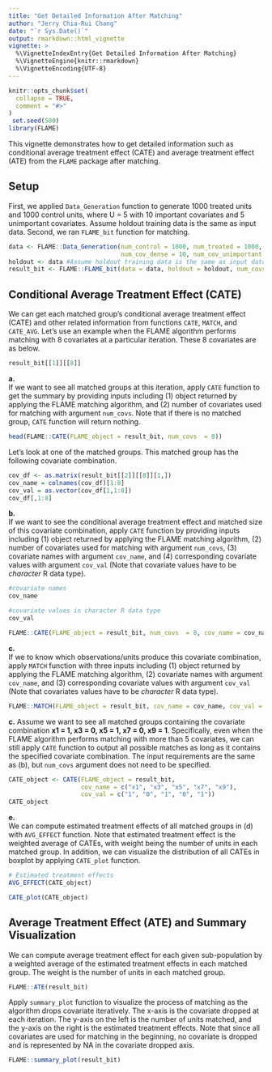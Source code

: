 ```yaml
---
title: "Get Detailed Information After Matching"
author: "Jerry Chia-Rui Chang"
date: "`r Sys.Date()`"
output: rmarkdown::html_vignette
vignette: >
  %\VignetteIndexEntry{Get Detailed Information After Matching}
  %\VignetteEngine{knitr::rmarkdown}
  %\VignetteEncoding{UTF-8}
---
```


```r
knitr::opts_chunk$set(
  collapse = TRUE,
  comment = "#>"
)
 set.seed(500)
library(FLAME)
```

This vignette demonstrates how to get detailed information such as conditional average treatment effect (CATE) and average treatment effect (ATE) from the `FLAME` package after matching.

## Setup

First, we applied `Data_Generation` function to generate 1000 treated units and 1000 control units, where U = 5 with 10 important covariates and 5 unimportant covariates. Assume holdout training data is the same as input data. Second, we ran `FLAME_bit` function for matching.

```r
data <- FLAME::Data_Generation(num_control = 1000, num_treated = 1000,
                               num_cov_dense = 10, num_cov_unimportant = 5, U = 5)
holdout <- data #Assume holdout training data is the same as input data
result_bit <- FLAME::FLAME_bit(data = data, holdout = holdout, num_covs = 15, covs_max_list = rep(2,15))
```

## Conditional Average Treatment Effect (CATE)

We can get each matched group's conditional average treatment effect (CATE) and other related information from functions `CATE`, `MATCH`, and `CATE_AVG`. Let's use an example when the FLAME algorithm performs matching with 8 covariates at a particular iteration. These 8 covariates are as below.  
```r
result_bit[[1]][[8]]
```

**a.**   
If we want to see all matched groups at this iteration, apply `CATE` function to get the summary by providing inputs including (1) object returned by applying the FLAME matching algorithm, and (2) number of covariates used for matching with argument `num_covs`. Note that if there is no matched group, `CATE` function will return nothing.  
```r
head(FLAME::CATE(FLAME_object = result_bit, num_covs  = 8)) 
```


Let's look at one of the matched groups. This matched group has the following covariate combination.  
```r
cov_df <- as.matrix(result_bit[[2]][[8]][1,])
cov_name = colnames(cov_df)[1:8]
cov_val = as.vector(cov_df[1,1:8])
cov_df[,1:8]
```

\newline

**b.**  
If we want to see the conditional average treatment effect and matched size of this covariate combination, apply `CATE` function by providing inputs including (1) object returned by applying the FLAME matching algorithm, (2) number of covariates used for matching with argument `num_covs`, (3) covariate names with argument `cov_name`, and (4) corresponding covariate values with argument `cov_val` (Note that covariate values have to be *character* R data type).  
```r
#covariate names
cov_name 

#covariate values in character R data type
cov_val 

FLAME::CATE(FLAME_object = result_bit, num_covs  = 8, cov_name = cov_name,cov_val = cov_val)
```

\newline

**c.**  
If we to know which observations/units produce this covariate combination, apply `MATCH` function with three inputs including (1) object returned by applying the FLAME matching algorithm, (2) covariate names with argument `cov_name`, and (3) corresponding covariate values with argument `cov_val` (Note that covariates values have to be *character* R data type).  
```r
FLAME::MATCH(FLAME_object = result_bit, cov_name = cov_name, cov_val = cov_val)
```


\newline  

**c.** 
Assume we want to see all matched groups containing the covariate combination **x1 = 1, x3 = 0, x5 = 1, x7 = 0, x9 = 1**. Specifically, even when the FLAME algorithm performs matching with more than 5 covariates, we can still apply `CATE` function to output all possible matches as long as it contains the specified covariate combination. The input requirements are the same as (b), but `num_covs` argument does not need to be specified.

```r
CATE_object <- CATE(FLAME_object = result_bit, 
                    cov_name = c("x1", "x3", "x5", "x7", "x9"), 
                    cov_val = c("1", "0", "1", "0", "1"))
CATE_object
```

\newline

**e.**  
We can compute estimated treatment effects of all matched groups in (d) with `AVG_EFFECT` function. Note that estimated treatment effect is the weighted average of CATEs, with weight being the number of units in each matched group. In addition, we can visualize the distribution of all CATEs in boxplot by applying `CATE_plot` function.
```r
# Estimated treatment effects 
AVG_EFFECT(CATE_object) 

CATE_plot(CATE_object)
```

## Average Treatment Effect (ATE) and Summary Visualization  

We can compute average treatment effect for each given sub-population by a weighted average of the estimated treatment effects in each matched group. The weight is the number of units in each matched group.
```r
FLAME::ATE(result_bit)
```

\newline

Apply `summary_plot` function to visualize the process of matching as the algorithm drops covariate iteratively. The x-axis is the covariate dropped at each iteration. The y-axis on the left is the number of units matched, and the y-axis on the right is the estimated treatment effects. Note that since all covariates are used for matching in the beginning, no covariate is dropped and is represented by NA in the covariate dropped axis. 
```r
FLAME::summary_plot(result_bit)
```
